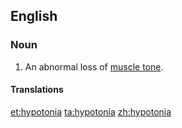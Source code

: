 ==English==

===Noun===
{{wikipedia}}
{{en-noun|~}}

# An abnormal loss of [[muscle tone]].

====Translations====
{{trans-top|abnormal loss of muscle tone}}
{{trans-mid}}
{{trans-bottom}}

[[et:hypotonia]]
[[ta:hypotonia]]
[[zh:hypotonia]]